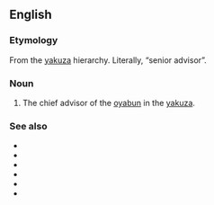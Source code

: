 ==English==

===Etymology===
From the {{uder|en|ja|-}} [[yakuza]] hierarchy. Literally, “senior advisor”.

===Noun===
{{en-noun|saiko-komon}}

# The chief advisor of the [[oyabun]] in the [[yakuza]].

===See also===
* {{l|en|yakuza}}
* {{l|en|oyabun}}
* {{l|en|waka gashira}}
* {{l|en|wakashu}}
* {{l|en|shatei gashira}}
* {{l|en|kyodai}}